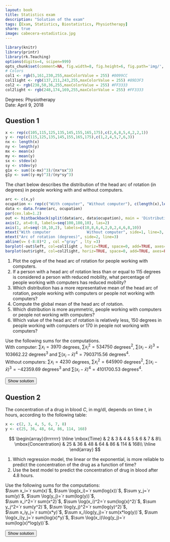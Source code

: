 ```yaml
---
layout: book
title: Statistics exam
description: "Solution of the exam"
tags: [Exam, Statistics, Biostatistics, Physiotherapy]
share: true
image: cabecera-estadistica.jpg
---
```


```r
library(knitr)
library(printr)
library(rk.Teaching)
options(digits=4, scipen=999)
opts_chunk$set(comment=NA, fig.width=8, fig.height=6, fig.path='img/', fig.align="center", dev="svg", digits=4, echo=F, warning=F, message=F)
# Colors
col1 <- rgb(5,161,230,255,maxColorValue = 255) #0099CC
col1light <- rgb(137,211,243,255,maxColorValue = 255) #89D3F3
col2 <- rgb(238,50,36,255,maxColorValue = 255) #FF3333
col2light <- rgb(248,174,169,255,maxColorValue = 255) #FF3333
```

Degrees: Physiotherapy  
Date: April 9, 2018

## Question 1

```r
x <- rep(c(105,115,125,135,145,155,165,175),c(2,6,8,5,4,2,2,1))
y <- rep(c(115,125,135,145,155,165,175),c(1,2,4,5,7,6,3))
nx <- length(x)
ny <- length(y)
mx <- mean(x)
my <- mean(y)
sx <- stdev(x)
sy <- stdev(y)
g1x <- sum((x-mx)^3)/(nx*sx^3)
g1y <- sum((y-my)^3)/(ny*sy^3)
```
The chart below describes the distribution of the head arc of rotation (in degrees) in people working with and without computers.

```r
arc <- c(x,y)
ocupation <- rep(c("With computer", "Without computer"), c(length(x),length(y)))
data <- data.frame(arc, ocupation)
par(cex.lab=1.2)
out <- histbackback(split(data$arc, data$ocupation), main = 'Distribution of head arc of rotation', axes=F)
axis(2, at=0:8, labels=seq(100,180,10), las=2)
axis(1, at=seq(-10,10,2), labels=c(10,8,6,4,2,0,2,4,6,8,10))
mtext("With computer                Without computer", side=1, line=3, cex=1.2)
mtext("Arc of rotation (degrees)", side=2, line=3)
abline(v= (-8:8)*2 , col ="gray" , lty =3) 
barplot(-out$left, col=col1light , horiz=TRUE, space=0, add=TRUE, axes=FALSE) 
barplot(out$right, col=col2light, horiz=TRUE, space=0, add=TRUE, axes=FALSE) 
```

1. Plot the ogive of the head arc of rotation for people working with computers.
2. If a person with a head arc of rotation less than or equal to 115 degrees is considered a person with reduced mobility, what percentage of people working with computers has reduced mobility?
3. Which distribution has a more representative mean of the head arc of rotation, people working with computers or people not working with computers? 
4. Compute the global mean of the head arc of rotation.
5. Which distribution is more asymmetric, people working with computers or people not working with computers?
6. Which value of the head arc of rotation is relatively less, 150 degrees in people working with computers or 170 in people not working with computers?

Use the following sums for the computations.  
With computer: $\sum x_i=3970$ degrees, $\sum x_i^2=534750$ degrees$^2$, $\sum (x_i-\bar x)^3=103662.22$ degrees$^3$ and $\sum (x_i-\bar x)^4=7903715.56$ degrees$^4$.  
Without computers: $\sum x_i=4230$ degrees, $\sum x_i^2=645900$ degrees$^2$, $\sum (x_i-\bar x)^3=-42359.69$ degrees$^3$ and $\sum (x_i-\bar x)^4=4101700.53$ degrees$^4$.

<div><button class="solution">Show solution</button></div>
<div id="solution" style="display: none">
1.
```r
h <- hist(x, plot=F)
counts <- c(0,cumsum(h$counts))/sum(h$counts)
rot <- seq(100,180,10)
plot(rot, counts, type="n", pch=16, col=col1, main="Cummulative distribution of head arc of rotation", xlab="Arc of rotation (degrees)", ylab="Cummulative frequency", axes=F, frame.plot=T)
abline(h=seq(0,1,0.1), col="grey50", lty="dotted")
axis(1, at=rot)
axis(2, at=seq(0,1,0.1), las=2)
lines(rot, counts, type="o", pch=16, col=col1)
```

2. $F(115)=0.1667 \rightarrow 16.67%$ of people working with computers have reduced mobility.<br/>
3. With computer: $\bar x=`r mx`$ degrees, $s_x^2=`r variance(x)`$ degrees², $s_x=`r sx`$ degrees and $cv_x=`r sx/mx`$<br/>
Without computer:  $\bar x=`r my`$ degrees, $s_x^2=`r variance(y)`$ degrees², $s_x=`r sy`$ degrees and $cv_x=`r sy/my`$<br/>
The mean of people working without computer is more representative than the mean of people working with computers since its coefficient of variation is smaller.<br/>
4. $\bar x=`r (mx*nx+my*ny)/(nx+ny)`$.<br/>
5. With computer $g_1=`r g1x`$ and without computer $g_1=`r g1y`$. Therefore, the distribution of people working with computers is more asymmetric.<br/>
6. Standard scores: $z(150)=`r (150-mx)/sx`$ and $z(170)=`r (170-my)/sy`$. Therefore, an arc of rotation of 150 degrees in people working with computers is relatively smaller than an arc of rotation of 170 in people working without computers.
</div>


## Question 2
The concentration of a drug in blood $C$, in mg/dl, depends on time $t$, in hours, according to the following table:

```r
x <- c(2, 3, 4, 5, 6, 7, 8)
y <- c(25, 36, 48, 64, 86, 114, 168)
```

$$
\begin{array}{lrrrrrrr}
\hline
\mbox{Time} & 2 & 3 & 4 & 5 & 6 & 7 & 8\\
\mbox{Concentration} & 25 & 36 & 48 & 64 & 86 & 114 & 168\\
\hline
\end{array}
$$

1. Which regression model, the linear or the exponential, is more reliable to predict the concentration of the drug as a function of time?
2. Use the best model to predict the concentration of drug in blood after $4.8$ hours.
<!-- 3. According to the logarithmic model, how many hours must pass to have a drug concentration of 100 mg/dl in blood? -->

Use the following sums for the computations:  
$\sum x_i=`r sum(x)`$, $\sum \log(x_i)=`r sum(log(x))`$, $\sum y_j=`r sum(y)`$, $\sum \log(y_j)=`r sum(log(y))`$,  
$\sum x_i^2=`r sum(x^2)`$, $\sum \log(x_i)^2=`r sum(log(x)^2)`$, $\sum y_j^2=`r sum(y^2)`$, $\sum \log(y_j)^2=`r sum(log(y)^2)`$,  
$\sum x_iy_j=`r sum(x*y)`$, $\sum x_i\log(y_j)=`r sum(x*log(y))`$, $\sum \log(x_i)y_j=`r sum(log(x)*y)`$, $\sum \log(x_i)\log(y_j)=`r sum(log(x)*log(y))`$.

<div><button class="solution">Show solution</button></div>
<div id="solution" style="display: none">
```r
m <- lm(y~x)
c <- coefficients(m)
```
1. Linear model of Concentration on Time: <br/>
$\bar x=`r mean(x)`$ hours, $s_x^2=`r variance(x)`$ hours² . <br/>
$\bar y=`r mean(y)`$ mg/dl, $s_y^2=`r variance(y)`$ (mg/dl)². <br/>
$s_{xy}=`r covariance(x,y)`$ hours⋅mg/dl. <br/>
Linear coefficient of determination of Concentration on Time $r^2=`r summary(m)$r.squared`$. <br/>
```r
z <- log(y)
m2 <- lm(z~x)
c <- coefficients(m2)
```
Exponential model of Concentration on Time: <br/>
$\overline{\log(y)}=`r mean(z)`$ log(mg/dl), $s_{\log(y)}^2=`r variance(z)`$ log(mg/dl)². <br/>
$s_{x\log(y)}=`r covariance(x,z)`$ hours⋅log(mg/dl). <br/>
Exponential coefficient of determination of Concentration on Time $r^2=`r summary(m2)$r.squared`$. <br/>
Therefore, the exponential model explains better than the linear one the relation between the concentration and time, since its coefficient of determination is greater.<br/>
2. Exponential model of Concentration on Time: $y=e^{`r c[1]` + `r c[2]`x}$. <br/>
$y(4.8)=`r exp(c[1]+c[2]*4.8)`$ mg/dl.
</div>





